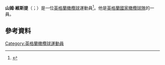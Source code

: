 {{expand|time=2015-11-23T12:51:28+00:00}}
'''山姆·維斯提'''（{{lang-en|Sam Vesty}}；{{bd|1981年|11月26日}}）是一位[[英格蘭|英格蘭]][[橄欖球|橄欖球]]運動員<ref name="England">{{cite web|url=http://www.england-rugby.com/englandrugby/index.cfm?fuseaction=News.News_Detail&storyid=22748|title=Same Vesty England Profile|date=28 May 2009|accessdate=14 June 2009}}{{dead link|date=2017年12月 |bot=InternetArchiveBot |fix-attempted=yes }}</ref>。他是[[英格蘭國家橄欖球隊|英格蘭國家橄欖球隊]]的一員。
==參考資料==
{{Reflist}}
[[Category:英格蘭橄欖球運動員|Category:英格蘭橄欖球運動員]]